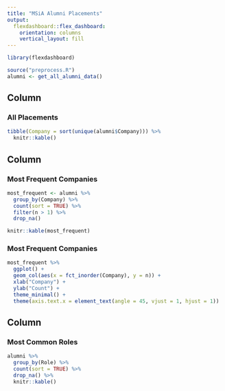 ```yaml
---
title: "MSiA Alumni Placements"
output: 
  flexdashboard::flex_dashboard:
    orientation: columns
    vertical_layout: fill
---
```


```r
library(flexdashboard)
```

```r
source("preprocess.R")
alumni <- get_all_alumni_data()
```


Column {data-width=200}
-----------------------------------------------------------------------

### All Placements

```r
tibble(Company = sort(unique(alumni$Company))) %>% 
  knitr::kable()
```

Column {data-width=600}
-----------------------------------------------------------------------

### Most Frequent Companies

```r
most_frequent <- alumni %>% 
  group_by(Company) %>% 
  count(sort = TRUE) %>% 
  filter(n > 1) %>% 
  drop_na()

knitr::kable(most_frequent)
```

### Most Frequent Companies {data-height=700}

```r
most_frequent %>% 
  ggplot() +
  geom_col(aes(x = fct_inorder(Company), y = n)) +
  xlab("Company") +
  ylab("Count") +
  theme_minimal() +
  theme(axis.text.x = element_text(angle = 45, vjust = 1, hjust = 1))
```

Column {data-width=200}
-----------------------------------------------------------------------

### Most Common Roles

```r
alumni %>% 
  group_by(Role) %>% 
  count(sort = TRUE) %>% 
  drop_na() %>% 
  knitr::kable()
```

